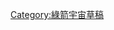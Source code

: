 {{main other |{{if preview|{{Error|{{tl|Arrowverse drafts}}模版僅適用於[[WP:DRAFTS|草稿頁面]]。}}|}} |
{{navbox
| name      = Arrowverse drafts
| state     = {{{state<includeonly>|expanded</includeonly>}}}
| title     = 綠箭宇宙草稿
| bodyclass = hlist

| group1  = 電視劇
  | list1 = {{Navbox|subgroup
    | group1 = 
    | list1  = 
* 《[[Draft:鎮痛藥 (電視劇)|鎮痛藥]]》

    | group2 = 取消製作
    | list2  = 
* 《[[Draft:神力女孩 (電視劇)|神力女孩]]》
    }}

| group2  = 播出季
  | list2 =
* [[Draft:綠箭俠 (第三季)|綠箭俠 (第三季)]]
* [[Draft:綠箭俠 (第四季)|綠箭俠 (第四季)]]
* [[Draft:閃電俠 (第一季)|閃電俠 (第一季)]]
* [[Draft:閃電俠 (第二季)|閃電俠 (第二季)]]

| group3  = 角色
  | list3 =

| group4  = 連動集
  | list4 =
* 〈[[Draft:閃電俠對綠箭俠|閃電俠對綠箭俠]]〉

| group5  = 列表
  | list5 =

| below =
* {{icon|Category}} '''[[:Category:綠箭宇宙草稿|分類]]'''

}}
}}
<includeonly>[[Category:綠箭宇宙草稿]]</includeonly><noinclude>
{{documentation}}
</noinclude>